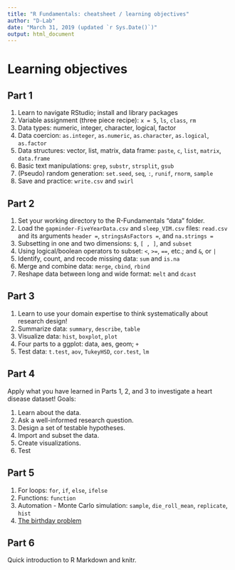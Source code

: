 ```yaml
---
title: "R Fundamentals: cheatsheet / learning objectives"
author: "D-Lab"
date: "March 31, 2019 (updated `r Sys.Date()`)"
output: html_document
---
```


# Learning objectives  

## Part 1

1. Learn to navigate RStudio; install and library packages  
2. Variable assignment (three piece recipe): `x = 5`, `ls`, `class`, `rm`  
3. Data types: numeric, integer, character, logical, factor  
4. Data coercion: `as.integer`, `as.numeric`, `as.character`, `as.logical`, `as.factor`  
5. Data structures: vector, list, matrix, data frame: `paste`, `c`, `list`, `matrix`, `data.frame`  
6. Basic text manipulations: `grep`, `substr`, `strsplit`, `gsub`
7. (Pseudo) random generation: `set.seed`, `seq`, `:`, `runif`, `rnorm`, `sample`  
8. Save and practice: `write.csv` and `swirl`  

## Part 2

1. Set your working directory to the R-Fundamentals "data" folder.  
2. Load the `gapminder-FiveYearData.csv` and `sleep_VIM.csv` files: `read.csv` and its arguments `header =`, `stringsAsFactors =`, and `na.strings =`  
3. Subsetting in one and two dimensions: `$`, `[ , ]`, and `subset`  
4. Using logical/boolean operators to subset: `<`, `>=`, `==`, etc.; and `&`, or `|`  
5. Identify, count, and recode missing data: `sum` and `is.na`  
6. Merge and combine data: `merge`, `cbind`, `rbind`  
7. Reshape data between long and wide format: `melt` and `dcast`  

## Part 3

1. Learn to use your domain expertise to think systematically about research design!  
2. Summarize data: `summary`, `describe`, `table`  
3. Visualize data: `hist`, `boxplot`, `plot`  
  3. Four parts to a ggplot: data, aes, geom; `+`  
4. Test data: `t.test`, `aov`, `TukeyHSD`, `cor.test`, `lm`  

## Part 4

Apply what you have learned in Parts 1, 2, and 3 to investigate a heart disease dataset! Goals:  

1. Learn about the data.  
2. Ask a well-informed research question.  
3. Design a set of testable hypotheses.  
4. Import and subset the data.  
5. Create visualizations.  
6. Test

## Part 5

1. For loops: `for`, `if`, `else`, `ifelse`  
2. Functions: `function`  
3. Automation - Monte Carlo simulation: `sample`, `die_roll_mean`, `replicate`, `hist`  
4. [The birthday problem](http://mathforum.org/dr.math/faq/faq.birthdayprob.html)  

## Part 6

Quick introduction to R Markdown and knitr.  

<div class="tocify-extend-page" data-unique="tocify-extend-page" style="height: 0;"></div>